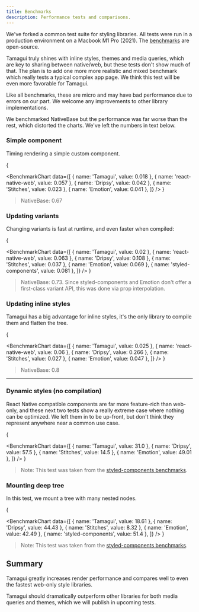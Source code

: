 ```yaml
---
title: Benchmarks
description: Performance tests and comparisons.
---
```


We've forked a common test suite for styling libraries. All tests were run in a production environment on a Macbook M1 Pro (2021). The [benchmarks](https://github.com/tamagui/tamagui/tree/master/packages/benchmarks) are open-source.

Tamagui truly shines with inline styles, themes and media queries, which are key to sharing between native/web, but these tests don't show much of that. The plan is to add one more more realistic and mixed benchmark which really tests a typical complex app page. We think this test will be even more favorable for Tamagui.

<Notice>
  Like all benchmarks, these are micro and may have bad performance due to errors on our part. We
  welcome any improvements to other library implementations.
</Notice>

We benchmarked NativeBase but the performance was far worse than the rest, which distorted the charts. We've left the numbers in text below.

### Simple component

Timing rendering a simple custom component.

{

<BenchmarkChart
  data={[
    { name: 'Tamagui', value: 0.018 },
    { name: 'react-native-web', value: 0.057 },
    { name: 'Dripsy', value: 0.042 },
    { name: 'Stitches', value: 0.023 },
    { name: 'Emotion', value: 0.041 },
  ]}
/>
}

> NativeBase: 0.67

### Updating variants

Changing variants is fast at runtime, and even faster when compiled:

{

<BenchmarkChart
  data={[
    { name: 'Tamagui', value: 0.02 },
    { name: 'react-native-web', value: 0.063 },
    { name: 'Dripsy', value: 0.108 },
    { name: 'Stitches', value: 0.037 },
    { name: 'Emotion', value: 0.069 },
    { name: 'styled-components', value: 0.081 },
  ]}
/>
}

> NativeBase: 0.73. Since styled-components and Emotion don't offer a first-class variant API, this was done via prop interpolation.

### Updating inline styles

Tamagui has a big advantage for inline styles, it's the only library to compile them and flatten the tree.

{

<BenchmarkChart
  data={[
    { name: 'Tamagui', value: 0.025 },
    { name: 'react-native-web', value: 0.06 },
    { name: 'Dripsy', value: 0.266 },
    { name: 'Stitches', value: 0.027 },
    { name: 'Emotion', value: 0.047 },
  ]}
/>
}

> NativeBase: 0.8

---

### Dynamic styles (no compilation)

<Notice>
  React Native compatible components are far more feature-rich than web-only, and these next two
  tests show a really extreme case where nothing can be optimized. We left them in to be up-front,
  but don't think they represent anywhere near a common use case.
</Notice>

{

<BenchmarkChart
  data={[
    { name: 'Tamagui', value: 31.0 },
    { name: 'Dripsy', value: 57.5 },
    { name: 'Stitches', value: 14.5 },
    { name: 'Emotion', value: 49.01 },
  ]}
/>
}

> Note: This test was taken from the [styled-components benchmarks](https://github.com/styled-components/styled-components/tree/main/packages/benchmarks).

### Mounting deep tree

In this test, we mount a tree with many nested nodes.

{

<BenchmarkChart
  data={[
    { name: 'Tamagui', value: 18.61 },
    { name: 'Dripsy', value: 44.43 },
    { name: 'Stitches', value: 8.32 },
    { name: 'Emotion', value: 42.49 },
    { name: 'styled-components', value: 51.4 },
  ]}
/>
}

> Note: This test was taken from the [styled-components benchmarks](https://github.com/styled-components/styled-components/tree/main/packages/benchmarks).

## Summary

Tamagui greatly increases render performance and compares well to even the fastest web-only style libraries.

Tamagui should dramatically outperform other libraries for both media queries and themes, which we will publish in upcoming tests.
